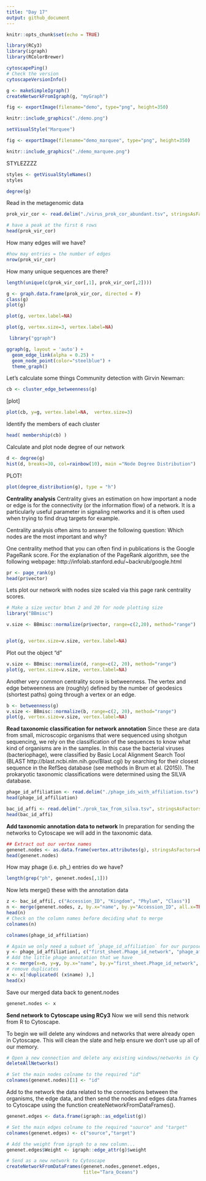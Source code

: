 ```yaml
---
title: "Day 17"
output: github_document
---
```


```r
knitr::opts_chunk$set(echo = TRUE)
```

```r
library(RCy3)
library(igraph)
library(RColorBrewer)
```

```r
cytoscapePing()
# Check the version
cytoscapeVersionInfo()
```

```r
g <- makeSimpleIgraph()
createNetworkFromIgraph(g, "myGraph")
```

```r
fig <- exportImage(filename="demo", type="png", height=350)
```

```r
knitr::include_graphics("./demo.png")

```
```r
setVisualStyle("Marquee")
```



```r
fig <- exportImage(filename="demo_marquee", type="png", height=350)

knitr::include_graphics("./demo_marquee.png")
```
STYLEZZZZ
```r
styles <- getVisualStyleNames()
styles
```

```r
degree(g)
```
Read in the metagenomic data
```r
prok_vir_cor <- read.delim("./virus_prok_cor_abundant.tsv", stringsAsFactors = F)

# have a peak at the first 6 rows 
head(prok_vir_cor)
```

How many edges will we have?
```r
#how may entries = the number of edges
nrow(prok_vir_cor)
```
How many unique sequences are there?
```r
length(unique(c(prok_vir_cor[,1], prok_vir_cor[,2])))
```
```r
g <- graph.data.frame(prok_vir_cor, directed = F)
class(g)
plot(g)
```

```r
plot(g, vertex.label=NA)
```
```r
plot(g, vertex.size=3, vertex.label=NA)

```
```r
 library("ggraph")
```
```r
ggraph(g, layout = 'auto') +
  geom_edge_link(alpha = 0.25) +
  geom_node_point(color="steelblue") +
  theme_graph()
```
Let's calculate some things 
Community detection with Girvin Newman:
```r
cb <- cluster_edge_betweenness(g)
```

[plot]

```r
plot(cb, y=g, vertex.label=NA,  vertex.size=3)
```
Identify the members of each cluster 
```r
head( membership(cb) )
```

Calculate and plot node degree of our network
```r
d <- degree(g)
hist(d, breaks=30, col=rainbow(10), main ="Node Degree Distribution")
```

PLOT!
```r
plot(degree_distribution(g), type = "h")
```
**Centrality analysis**
Centrality gives an estimation on how important a node or edge is for the connectivity (or the information flow) of a network. It is a particularly useful parameter in signaling networks and it is often used when trying to find drug targets for example.

Centrality analysis often aims to answer the following question: Which nodes are the most important and why?

One centrality method that you can often find in publications is the Google PageRank score. For the explanation of the PageRank algorithm, see the following webpage: http://infolab.stanford.edu/~backrub/google.html
```r
pr <- page_rank(g)
head(pr$vector)
```
Lets plot our network with nodes size scaled via this page rank centrality scores.
```r
# Make a size vector btwn 2 and 20 for node plotting size
library("BBmisc")

v.size <- BBmisc::normalize(pr$vector, range=c(2,20), method="range")


plot(g, vertex.size=v.size, vertex.label=NA)
```
Plot out the object "d"

```r
v.size <- BBmisc::normalize(d, range=c(2, 20), method="range")
plot(g, vertex.size=v.size, vertex.label=NA)
```
Another very common centrality score is betweenness. The vertex and edge betweenness are (roughly) defined by the number of geodesics (shortest paths) going through a vertex or an edge.


```r
b <- betweenness(g)
v.size <- BBmisc::normalize(b, range=c(2, 20), method="range")
plot(g, vertex.size=v.size, vertex.label=NA)
```
**Read taxonomic classification for network annotation**
Since these are data from small, microscopic organisms that were sequenced using shotgun sequencing, we rely on the classification of the sequences to know what kind of organisms are in the samples. In this case the bacterial viruses (bacteriophage), were classified by Basic Local Alignment Search Tool (BLAST http://blast.ncbi.nlm.nih.gov/Blast.cgi) by searching for their closest sequence in the RefSeq database (see methods in Brum et al. (2015)). The prokaryotic taxonomic classifications were determined using the SILVA database.
```r
phage_id_affiliation <- read.delim("./phage_ids_with_affiliation.tsv")
head(phage_id_affiliation)
```

```r
bac_id_affi <- read.delim("./prok_tax_from_silva.tsv", stringsAsFactors = FALSE)
head(bac_id_affi)
```
**Add taxonomic annotation data to network**
In preparation for sending the networks to Cytoscape we will add in the taxonomic data.
```r
## Extract out our vertex names
genenet.nodes <- as.data.frame(vertex.attributes(g), stringsAsFactors=FALSE)
head(genenet.nodes)
```

How may phage (i.e. ph_) entries do we have?

```r
length(grep("ph", genenet.nodes[,1]))
```
Now lets merge() these with the annotation data
```r
z <- bac_id_affi[, c("Accession_ID", "Kingdom", "Phylum", "Class")]
n <- merge(genenet.nodes, z, by.x="name", by.y="Accession_ID", all.x=TRUE)
head(n)
# Check on the column names before deciding what to merge
colnames(n)
```
```r
colnames(phage_id_affiliation)
```

```r
# Again we only need a subset of `phage_id_affiliation` for our purposes
y <- phage_id_affiliation[, c("first_sheet.Phage_id_network", "phage_affiliation","Tax_order", "Tax_subfamily")]
# Add the little phage annotation that we have
x <- merge(x=n, y=y, by.x="name", by.y="first_sheet.Phage_id_network", all.x=TRUE)
# remove duplicates 
x <- x[!duplicated( (x$name) ),]
head(x)
```
Save our merged data back to genent.nodes 
```r
genenet.nodes <- x

```

**Send network to Cytoscape using RCy3**
Now we will send this network from R to Cytoscape.

To begin we will delete any windows and networks that were already open in Cytoscape. This will clean the slate and help ensure we don't use up all of our memory.

```r
# Open a new connection and delete any existing windows/networks in Cy
deleteAllNetworks()
```

```r
# Set the main nodes colname to the required "id" 
colnames(genenet.nodes)[1] <- "id"
```
Add to the network the data related to the connections between the organisms, the edge data, and then send the nodes and edges data.frames to Cytoscape using the function createNetworkFromDataFrames().
```r
genenet.edges <- data.frame(igraph::as_edgelist(g))

# Set the main edges colname to the required "source" and "target" 
colnames(genenet.edges) <- c("source","target")

# Add the weight from igraph to a new column...
genenet.edges$Weight <- igraph::edge_attr(g)$weight

# Send as a new network to Cytoscape
createNetworkFromDataFrames(genenet.nodes,genenet.edges, 
                            title="Tara_Oceans")
```


